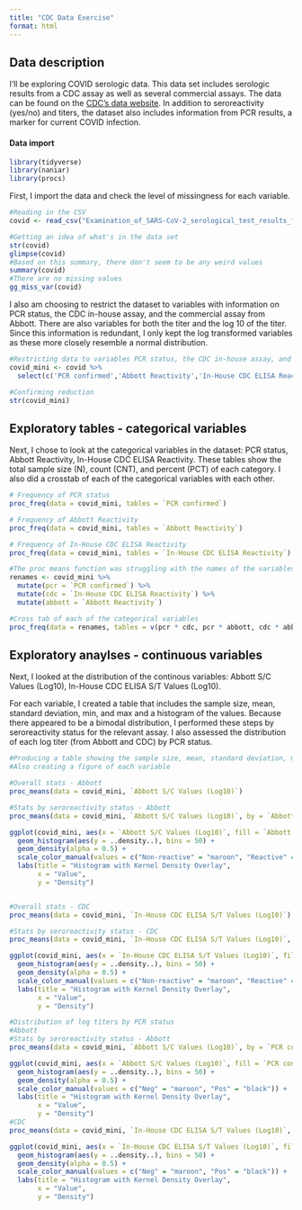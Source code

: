 ```yaml
---
title: "CDC Data Exercise"
format: html
---
```


## Data description
I'll be exploring COVID serologic data. This data set includes serologic results from a CDC assay as well as several commercial assays. The data can be found on the [CDC's data website](https://data.cdc.gov/Coronavirus-and-Other-Respiratory-Viruses/Examination-of-SARS-CoV-2-serological-test-results/hhvg-83jq/about_data). In addition to seroreactivity (yes/no) and titers, the dataset also includes information from PCR results, a marker for current COVID infection.

#### Data import

```r
library(tidyverse)
library(naniar)
library(procs)
```
First, I import the data and check the level of missingness for each variable.

```r
#Reading in the CSV
covid <- read_csv("Examination_of_SARS-CoV-2_serological_test_results_from_multiple_commercial_and_laboratory_platforms_with_an_in-house_serum_panel_20250202.csv")

#Getting an idea of what's in the data set
str(covid)
glimpse(covid)
#Based on this summary, there don't seem to be any weird values
summary(covid)
#There are no missing values
gg_miss_var(covid)
```

I also am choosing to restrict the dataset to variables with information on PCR status, the CDC in-house assay, and the commercial assay from Abbott. There are also variables for both the titer and the log 10 of the titer. Since this information is redundant, I only kept the log transformed variables as these more closely resemble a normal distribution.
```r
#Restricting data to variables PCR status, the CDC in-house assay, and the commercial assay from Abbott
covid_mini <- covid %>%
  select(c('PCR confirmed','Abbott Reactivity','In-House CDC ELISA Reactivity','Abbott S/C Values (Log10)', 'In-House CDC ELISA S/T Values (Log10)'))

#Confirming reduction
str(covid_mini)
```



## Exploratory tables - categorical variables

Next, I chose to look at the categorical variables in the dataset: PCR status, Abbott Reactivity, In-House CDC ELISA Reactivity. These tables show the total sample size (N), count (CNT), and percent (PCT) of each category. I also did a crosstab of each of the categorical variables with each other.

```r
# Frequency of PCR status
proc_freq(data = covid_mini, tables = `PCR confirmed`)

# Frequency of Abbott Reactivity
proc_freq(data = covid_mini, tables = `Abbott Reactivity`)

# Frequency of In-House CDC ELISA Reactivity
proc_freq(data = covid_mini, tables = `In-House CDC ELISA Reactivity`)

#The proc means function was struggling with the names of the variables, so I created new variables for each of the categorical variables with shorter names
renames <- covid_mini %>%
  mutate(pcr = `PCR confirmed`) %>%
  mutate(cdc = `In-House CDC ELISA Reactivity`) %>%
  mutate(abbott = `Abbott Reactivity`)

#Cross tab of each of the categorical variables
proc_freq(data = renames, tables = v(pcr * cdc, pcr * abbott, cdc * abbott))

```

## Exploratory anaylses - continuous variables
Next, I looked at the distribution of the continous variables: Abbott S/C Values (Log10), In-House CDC ELISA S/T Values (Log10).

For each variable, I created a table that includes the sample size, mean, standard deviation, min, and max and a histogram of the values. Because there appeared to be a bimodal distribution, I performed these steps by seroreactivity status for the relevant assay. I also assessed the distribution of each log titer (from Abbott and CDC) by PCR status.

```r
#Producing a table showing the sample size, mean, standard deviation, min, and max for each continuous variable
#Also creating a figure of each variable

#Overall stats - Abbott
proc_means(data = covid_mini, `Abbott S/C Values (Log10)`)

#Stats by seroreactivity status - Abbott
proc_means(data = covid_mini, `Abbott S/C Values (Log10)`, by = `Abbott Reactivity`)

ggplot(covid_mini, aes(x = `Abbott S/C Values (Log10)`, fill = `Abbott Reactivity`, color = `Abbott Reactivity`)) +
  geom_histogram(aes(y = ..density..), bins = 50) +
  geom_density(alpha = 0.5) +
  scale_color_manual(values = c("Non-reactive" = "maroon", "Reactive" = "black")) +
  labs(title = "Histogram with Kernel Density Overlay",
       x = "Value",
       y = "Density")


#Overall stats - CDC
proc_means(data = covid_mini, `In-House CDC ELISA S/T Values (Log10)`)

#Stats by seroreactivity status - CDC
proc_means(data = covid_mini, `In-House CDC ELISA S/T Values (Log10)`, by = `In-House CDC ELISA Reactivity`)

ggplot(covid_mini, aes(x = `In-House CDC ELISA S/T Values (Log10)`, fill = `In-House CDC ELISA Reactivity`, color = `In-House CDC ELISA Reactivity`)) +
  geom_histogram(aes(y = ..density..), bins = 50) +
  geom_density(alpha = 0.5) +
  scale_color_manual(values = c("Non-reactive" = "maroon", "Reactive" = "black")) +
  labs(title = "Histogram with Kernel Density Overlay",
       x = "Value",
       y = "Density")

#Distribution of log titers by PCR status
#Abbott
#Stats by seroreactivity status - Abbott
proc_means(data = covid_mini, `Abbott S/C Values (Log10)`, by = `PCR confirmed`)

ggplot(covid_mini, aes(x = `Abbott S/C Values (Log10)`, fill = `PCR confirmed`, color = `PCR confirmed`)) +
  geom_histogram(aes(y = ..density..), bins = 50) +
  geom_density(alpha = 0.5) +
  scale_color_manual(values = c("Neg" = "maroon", "Pos" = "black")) +
  labs(title = "Histogram with Kernel Density Overlay",
       x = "Value",
       y = "Density")
#CDC
proc_means(data = covid_mini, `In-House CDC ELISA S/T Values (Log10)`, by = `PCR confirmed`)

ggplot(covid_mini, aes(x = `In-House CDC ELISA S/T Values (Log10)`, fill = `PCR confirmed`, color = `PCR confirmed`)) +
  geom_histogram(aes(y = ..density..), bins = 50) +
  geom_density(alpha = 0.5) +
  scale_color_manual(values = c("Neg" = "maroon", "Pos" = "black")) +
  labs(title = "Histogram with Kernel Density Overlay",
       x = "Value",
       y = "Density")

          
```

